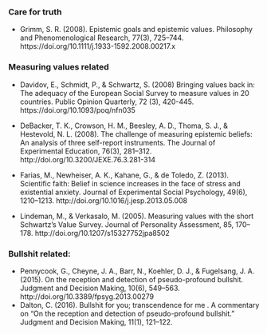 ### Care for truth

- Grimm, S. R. (2008). Epistemic goals and epistemic values. Philosophy and Phenomenological Research, 77(3), 725–744. https://doi.org/10.1111/j.1933-1592.2008.00217.x


### Measuring values related

- Davidov, E., Schmidt, P., & Schwartz, S. (2008) Bringing values back in: The adequacy of the European Social Survey to measure values in 20 countries. Public Opinion Quarterly, 72 (3), 420-445. https://doi.org/10.1093/poq/nfn035 

- DeBacker, T. K., Crowson, H. M., Beesley, A. D., Thoma, S. J., & Hestevold, N. L. (2008). The challenge of measuring epistemic beliefs: An analysis of three self-report instruments. The Journal of Experimental Education, 76(3), 281–312. http://doi.org/10.3200/JEXE.76.3.281-314
- Farias, M., Newheiser, A. K., Kahane, G., & de Toledo, Z. (2013). Scientific faith: Belief in science increases in the face of stress and existential anxiety. Journal of Experimental Social Psychology, 49(6), 1210–1213. http://doi.org/10.1016/j.jesp.2013.05.008
- Lindeman, M., & Verkasalo, M. (2005). Measuring values with the short Schwartz’s Value Survey. Journal of Personality Assessment, 85, 170–178. http://doi.org/10.1207/s15327752jpa8502




### Bullshit related:
- Pennycook, G., Cheyne, J. A., Barr, N., Koehler, D. J., & Fugelsang, J. A. (2015). On the reception and detection of pseudo-profound bullshit. Judgment and Decision Making, 10(6), 549–563. http://doi.org/10.3389/fpsyg.2013.00279
- Dalton, C. (2016). Bullshit for you; transcendence for me . A commentary on “On the reception and detection of pseudo-profound bullshit.” Judgment and Decision Making, 11(1), 121–122.